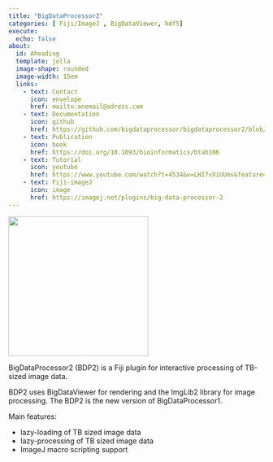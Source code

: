 ```yaml
---
title: "BigDataProcessor2"
categories: [ Fiji/ImageJ , BigDataViewer, hdf5] 
execute:
  echo: false
about: 
  id: Aheading
  template: jolla
  image-shape: rounded
  image-width: 15em
  links:
    - text: Contact
      icon: envelope
      href: mailto:anemail@adress.com
    - text: Documentation
      icon: github
      href: https://github.com/bigdataprocessor/bigdataprocessor2/blob/master/README.md
    - text: Publication
      icon: book
      href: https://doi.org/10.1093/bioinformatics/btab106
    - text: Tutorial
      icon: youtube
      href: https://www.youtube.com/watch?t=4534&v=LHI7vXiUUms&feature=youtu.be
    - text: Fiji-imageJ
      icon: image
      href: https://imagej.net/plugins/big-data-processor-2
---
```


::: {.alignleft}
![](BDP2-icon.png){width=275}
 
BigDataProcessor2 (BDP2) is a Fiji plugin for interactive processing of TB-sized image data.

BDP2 uses BigDataViewer for rendering and the ImgLib2 library for image processing.
The BDP2 is the new version of BigDataProcessor1.

Main features:

- lazy-loading of TB sized image data
- lazy-processing of TB sized image data
- ImageJ macro scripting support
:::
